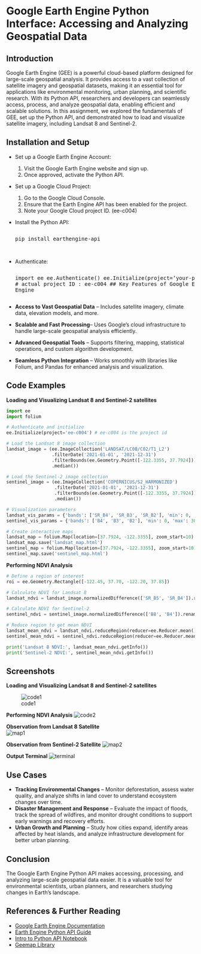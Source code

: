 # Google Earth Engine Python Interface: Accessing and Analyzing Geospatial Data

## Introduction

Google Earth Engine (GEE) is a powerful cloud-based platform designed for large-scale geospatial analysis. It provides access to a vast collection of satellite imagery and geospatial datasets, making it an essential tool for applications like environmental monitoring, urban planning, and scientific research. With its Python API, researchers and developers can seamlessly access, process, and analyze geospatial data, enabling efficient and scalable solutions. In this assignment, we explored the fundamentals of GEE, set up the Python API, and demonstrated how to load and visualize satellite imagery, including Landsat 8 and Sentinel-2.

## Installation and Setup

- Set up a Google Earth Engine Account:  
    1) Visit the Google Earth Engine website and sign up.  
    2) Once approved, activate the Python API.  
- Set up a Google Cloud Project:  
    1) Go to the Google Cloud Console.  
    2) Ensure that the Earth Engine API has been enabled for the project.  
    3) Note your Google Cloud project ID.  (ee-c004)  
- Install the Python API:  
  <pre>pip install earthengine-api  
- Authenticate:  
  <pre>import ee
  ee.Authenticate() 
  ee.Initialize(project='your-project-id')  # actual project ID : ee-c004
## Key Features of Google Earth Engine

- **Access to Vast Geospatial Data** – Includes satellite imagery, climate data, elevation models, and more.  
- **Scalable and Fast Processing**– Uses Google’s cloud infrastructure to handle large-scale geospatial analysis efficiently.  
- **Advanced Geospatial Tools** – Supports filtering, mapping, statistical operations, and custom algorithm development.  
- **Seamless Python Integration** – Works smoothly with libraries like Folium, and Pandas for enhanced analysis and visualization.

## Code Examples 

**Loading and Visualizing Landsat 8 and Sentinel-2 satellites**  
```python
import ee
import folium

# Authenticate and initialize
ee.Initialize(project='ee-c004') # ee-c004 is the project id

# Load the Landsat 8 image collection
landsat_image = (ee.ImageCollection('LANDSAT/LC08/C02/T1_L2')
                 .filterDate('2021-01-01', '2021-12-31')
                 .filterBounds(ee.Geometry.Point([-122.3355, 37.7924]))
                 .median())

# Load the Sentinel-2 image collection
sentinel_image = (ee.ImageCollection('COPERNICUS/S2_HARMONIZED')
                  .filterDate('2021-01-01', '2021-12-31')
                  .filterBounds(ee.Geometry.Point([-122.3355, 37.7924]))
                  .median())

# Visualization parameters
landsat_vis_params = {'bands': ['SR_B4', 'SR_B3', 'SR_B2'], 'min': 0, 'max': 0.3, 'gamma': 1.4}
sentinel_vis_params = {'bands': ['B4', 'B3', 'B2'], 'min': 0, 'max': 3000, 'gamma': 1.4}

# Create interactive maps
landsat_map = folium.Map(location=[37.7924, -122.3355], zoom_start=10)
landsat_map.save('landsat_map.html')
sentinel_map = folium.Map(location=[37.7924, -122.3355], zoom_start=10)
sentinel_map.save('sentinel_map.html')
```
**Performing NDVI Analysis**

```python
# Define a region of interest
roi = ee.Geometry.Rectangle([-122.45, 37.70, -122.20, 37.85])

# Calculate NDVI for Landsat 8
landsat_ndvi = landsat_image.normalizedDifference(['SR_B5', 'SR_B4']).rename('NDVI')

# Calculate NDVI for Sentinel-2
sentinel_ndvi = sentinel_image.normalizedDifference(['B8', 'B4']).rename('NDVI')

# Reduce region to get mean NDVI
landsat_mean_ndvi = landsat_ndvi.reduceRegion(reducer=ee.Reducer.mean(), geometry=roi, scale=30)
sentinel_mean_ndvi = sentinel_ndvi.reduceRegion(reducer=ee.Reducer.mean(), geometry=roi, scale=30)

print('Landsat 8 NDVI:', landsat_mean_ndvi.getInfo())
print('Sentinel-2 NDVI:', sentinel_mean_ndvi.getInfo())
```


## Screenshots
**Loading and Visualizing Landsat 8 and Sentinel-2 satellites**

![code1](https://github.com/madhurrra-ma/Psdv_Blog/blob/main/code1.jpg)  

**Performing NDVI Analysis**
![code2](https://github.com/madhurrra-ma/Psdv_Blog/blob/main/code2_.jpg)  

**Observation from Landsat 8 Satellite**  
![map1](https://github.com/madhurrra-ma/Psdv_Blog/blob/main/map1.jpg)  

**Observation from Sentinel-2 Satellite**
![map2](https://github.com/madhurrra-ma/Psdv_Blog/blob/main/map2_.jpg)

**Output Terminal**
![terminal](https://github.com/madhurrra-ma/Psdv_Blog/blob/main/terminal.jpg)



## Use Cases
- **Tracking Environmental Changes** – Monitor deforestation, assess water quality, and analyze shifts in land cover to understand ecosystem changes over time.
- **Disaster Management and Response** – Evaluate the impact of floods, track the spread of wildfires, and monitor drought conditions to support early warnings and recovery efforts.
- **Urban Growth and Planning** – Study how cities expand, identify areas affected by heat islands, and analyze infrastructure development for better urban planning.

## Conclusion
The Google Earth Engine Python API makes accessing, processing, and analyzing large-scale geospatial data easier. It is a valuable tool for environmental scientists, urban planners, and researchers studying changes in Earth’s landscape.

## References & Further Reading
- [Google Earth Engine Documentation](https://developers.google.com/earth-engine)  
- [Earth Engine Python API Guide](https://developers.google.com/earth-engine/python_install)  
- [Intro to Python API Notebook](https://www.geeksforgeeks.org/python-api-tutorial-getting-started-with-apis/)  
- [Geemap Library](https://geemap.org/)
